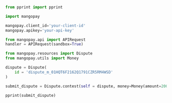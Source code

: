   
```python Python  

from pprint import pprint

import mangopay

mangopay.client_id='your-client-id'
mangopay.apikey='your-api-key'

from mangopay.api import APIRequest
handler = APIRequest(sandbox=True)

from mangopay.resources import Dispute
from mangopay.utils import Money

dispute = Dispute(
    id = 'dispute_m_01HQT6F2162Q1791CZR5RM4WSD'
)

submit_dispute = Dispute.contest(self = dispute, money=Money(amount=2000, currency='EUR'))

pprint(submit_dispute)  
```